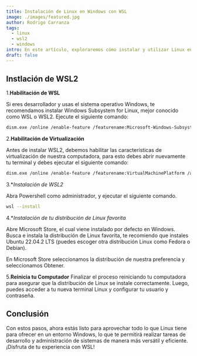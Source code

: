 ```yaml
---
title: Instalación de Linux en Windows con WSL 
image: ./images/featured.jpg
author: Rodrigo Carranza
tags:
  - linux
  - wsl2
  - windows
intro: En este artículo, exploraremos cómo instalar y utilizar Linux en un entorno Windows mediante WSL. Descubre cómo esta poderosa herramienta te permite disfrutar de lo mejor de ambos mundos, aprovechando las ventajas de Linux sin dejar atrás la comodidad de tu sistema operativo Windows.
draft: false
---
```


## Instlación de WSL2
1.**Habilitación de WSL**

Si eres desarrollador y usas el sistema operativo Windows, te recomendamos instalar Windows Subsystem for Linux, mejor conocido como WSL o WSL2. 
Ejecute el siguiente comando:

```bash
dism.exe /online /enable-feature /featurename:Microsoft-Windows-Subsystem-Linux /all /norestart
```

2.**Habilitación de Virtualización**

Antes de instalar WSL2, debemos habilitar las características de virtualización de nuestra computadora, para esto debes abrir nuevamente tu terminal y debes ejecutar el siguiente comando:

```bash
dism.exe /online /enable-feature /featurename:VirtualMachinePlatform /all /norestart
```


3.**Instalación de WSL2*

Abra Powershell como administrador, y ejecutar el siguiente comando. 

```bash
wsl --install
```

4.**Instalación de tu distribución de Linux favorita*

Abre Microsoft Store, el cual viene instalado por defecto en Windows. Busca e instala la distribución de Linux favorita, te recomiendo que instales Ubuntu 22.04.2 LTS (puedes escoger otra distribución Linux como Fedora o Debian).

En Microsoft Store seleccionamos la distribución de nuestra preferencia y seleccionamos Obtener.

5.**Reinicia tu Computador**
Finalizar el proceso reiniciando tu computadora para asegurar que la distribución de Linux se instale correctamente. Luego, puedes acceder a tu nueva terminal Linux y configurar tu usuario y contraseña.

## Conclusión

Con estos pasos, ahora estás listo para aprovechar todo lo que Linux tiene para ofrecer en un entorno Windows, lo que te permitirá realizar tareas de desarrollo y administración de sistemas de manera más versátil y eficiente. ¡Disfruta de tu experiencia con WSL!